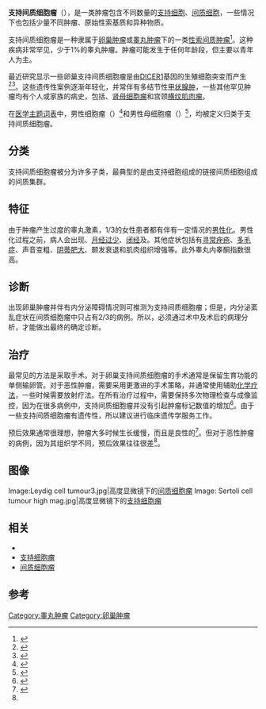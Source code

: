 {{medical}}
{{Infobox Disease
 | Name           = 支持间质细胞瘤
 | Image          = Sertoli-Leydig cell tumour - very high mag.jpg
 | Width          = 200
 | Caption        = [[显微镜|显微镜]]下的支持间质细胞瘤。[[间质细胞|间质细胞]]有大量嗜酸性和淡粉色的[[细胞质|细胞质]]；[[支持细胞|支持细胞]]有淡白色或无色的细胞质。
 | DiseasesDB     = 
 | ICD10          = 
 | ICD9           = {{ICD9|183.0}}, {{ICD9|256.1}} 
 | ICDO           = 8630-8631/0
 | OMIM           = 
 | MedlinePlus    = 001172
 | eMedicineSubj  = 
 | eMedicineTopic = 
 | MeshID         = D018310
}}
'''支持间质细胞瘤'''（{{lang|en|Sertoli-Leydig cell tumour}}），是一类肿瘤包含不同数量的[[支持细胞|支持细胞]]、[[间质细胞|间质细胞]]，一些情况下也包括少量不同肿瘤、原始性索基质和异种物质。

支持间质细胞瘤是一种隶属于[[卵巢肿瘤|卵巢肿瘤]]或[[睾丸肿瘤|睾丸肿瘤]]下的一类[[性索间质肿瘤|性索间质肿瘤]]<ref name="pmid18382911">{{cite journal |last1=Sachdeva |first1=Poonam |last2=Arora |first2=Raksha |last3=Dubey |first3=Chandan |last4=Sukhija |first4=Astha |last5=Daga |first5=Mridula |last6=Kumar Singh |first6=Deepak |title=Sertoli–Leydig cell tumor: A rare ovarian neoplasm. Case report and review of literature |journal=Gynecological Endocrinology |volume=24 |issue=4 |pages=230–4 |year=2008 |pmid=18382911 |doi=10.1080/09513590801953465}}</ref>。这种疾病非常罕见，少于1%的睾丸肿瘤。肿瘤可能发生于任何年龄段，但主要以青年人为主。

最近研究显示一些卵巢支持间质细胞瘤是由[[DICER1|DICER1]]基因的生殖细胞突变而产生<ref>{{cite journal |last1=Frio |first1=Thomas Rio |last2=Bahubeshi |first2=Amin |last3=Kanellopoulou |first3=Chryssa |last4=Hamel |first4=Nancy |last5=Niedziela |first5=Marek |last6=Sabbaghian |first6=Nelly |last7=Pouchet |first7=Carly |last8=Gilbert |first8=Lucy |last9=O'Brien |first9=Paul K. |title=DICER1 Mutations in Familial Multinodular Goiter With and Without Ovarian Sertoli-Leydig Cell Tumors |journal=JAMA |volume=305 |issue=1 |pages=68–77 |year=2011 |pmid=21205968 |doi=10.1001/jama.2010.1910}}</ref><ref>{{cite journal |last1=Slade |first1=Ingrid |last2=Bacchelli |first2=Chiara |last3=Davies |first3=Helen |last4=Murray |first4=Anne |last5=Abbaszadeh |first5=Fatemeh |last6=Hanks |first6=Sandra |last7=Barfoot |first7=Rita |last8=Burke |first8=Amos |last9=Chisholm |first9=Julia |title=DICER1 syndrome: clarifying the diagnosis, clinical features and management implications of a pleiotropic tumour predisposition syndrome |journal=Journal of Medical Genetics |volume=48 |issue=4 |pages=273–8 |year=2011 |pmid=21266384 |doi=10.1136/jmg.2010.083790}}</ref>。这些遗传性案例逐渐年轻化，并常伴有多结节性[[甲状腺肿|甲状腺肿]]，一些其他罕见肿瘤均有个人或家族的病史，包括{{link-en|胸膜肺母细胞瘤|pleuropulmonary blastoma}}、[[肾母细胞瘤|肾母细胞瘤]]和宫颈[[横纹肌肉瘤|横纹肌肉瘤]]。

在[[医学主题词表|医学主题词表]]中，男性细胞瘤（{{lang|en|arrhenoblastoma}}）<ref>{{DorlandsDict|one/000007903|arrhenoblastoma}}</ref>和男性母细胞瘤（{{lang|en|androblastoma}}）<ref>{{DorlandsDict|one/000004496|androblastoma}}</ref>，均被定义归类于支持间质细胞瘤。

==分类==
支持间质细胞瘤被分为许多子类，最典型的是由支持细胞组成的{{link-en|小管|tubule}}链接间质细胞组成的间质集群。

==特征==
由于肿瘤产生过度的睾丸激素，1/3的女性患者都有伴有一定情况的[[男性化|男性化]]。男性化过程之前，病人会出现{{link-en|停止排卵|anovulation}}、[[月经过少|月经过少]]、[[闭经|闭经]]及{{link-en|失雌性态|defeminization}}。其他症状包括有[[寻常痤疮|寻常痤疮]]、[[多毛症|多毛症]]、声音变粗、[[阴蒂肥大|阴蒂肥大]]、颞发衰退和肌肉组织增强等。此外睾丸内睾酮指数很高。

==诊断==
出现卵巢肿瘤并伴有内分泌障碍情况则可推测为支持间质细胞瘤；但是，内分泌紊乱症状在间质细胞瘤中只占有2/3的病例。所以，必须通过术中及术后的病理分析，才能做出最终的确定诊断。

==治疗==
最常见的方法是采取手术。对于卵巢支持间质细胞瘤的手术通常是保留生育功能的单侧输卵管{{link-en|卵巢切除术|Oophorectomy}}。对于恶性肿瘤，需要采用更激进的手术策略，并通常使用辅助[[化学疗法|化学疗法]]，一些时候需要放射疗法。在所有治疗过程中，需要保持多次物理检查与成像监控，因为在很多病例中，支持间质细胞瘤并没有引起肿瘤标记数值的增加<ref name="pmid17484630">{{cite journal
 |author       = Lenhard M, Kuemper C, Ditsch N, Diebold J, Stieber P, Friese K, Burges A
 |title        = Use of novel serum markers in clinical follow-up of Sertoli-Leydig cell tumours
 |journal      = Clin. Chem. Lab. Med.
 |volume       = 45
 |issue        = 5
 |pages        = 657–61
 |year         = 2007
 |pmid         = 17484630
 |doi          = 10.1515/CCLM.2007.120
 |url          = http://www.reference-global.com/doi/abs/10.1515/CCLM.2007.120
 |access-date  = 2013-11-01
 |archive-date = 2020-03-13
 |archive-url  = https://web.archive.org/web/20200313174535/https://www.degruyter.com/dg/error404
 |dead-url     = yes
}}</ref>。由于一些支持间质细胞瘤有遗传性，所以建议进行临床遗传学服务工作。

预后效果通常很理想，肿瘤大多时候生长缓慢，而且是良性的<ref name="pmid17284120">{{cite journal |author=Al-Agha OM, Axiotis CA |title=An in-depth look at Leydig cell tumor of the testis |journal=Arch. Pathol. Lab. Med. |volume=131 |issue=2 |pages=311–7 |pmid=17284120 |doi= 10.1043/1543-2165(2007)131[311:AILALC]2.0.CO;2|url=http://journals.allenpress.com/jrnlserv/?request=get-abstract&issn=0003-9985&volume=131&page=311|date=February 2007}}</ref>。但对于恶性肿瘤的病例，因为其组织学不同，预后效果往往很差<ref name="pmid17484630"/>。

==图像==
<gallery>
Image:Leydig cell tumour3.jpg|高度显微镜下的[[间质细胞瘤|间质细胞瘤]]
Image: Sertoli cell tumour high mag.jpg|高度显微镜下的[[支持细胞瘤|支持细胞瘤]]
</gallery>

== 相关 ==
* {{link-en|雄激素依赖综合征|Androgen-dependent syndromes}}
* [[支持细胞瘤|支持细胞瘤]]
* [[间质细胞瘤|间质细胞瘤]]

==参考==
{{reflist|2}}

{{女性生殖道肿瘤}}
{{男性生殖器肿瘤}}

{{DEFAULTSORT:Sertoli-Leydig Cell Tumour}}

[[Category:睾丸肿瘤|Category:睾丸肿瘤]]
[[Category:卵巢肿瘤|Category:卵巢肿瘤]]